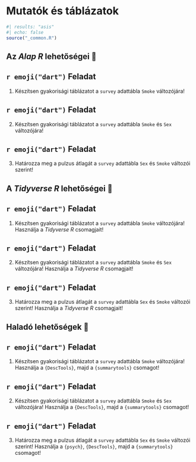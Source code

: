 # Mutatók és táblázatok {#sec-mutatok-tablazatok}

```r
#| results: "asis"
#| echo: false
source("_common.R")
```


## Az *Alap R* lehetőségei 🙂 {#sec-alap-r-lehetosegei}


::: {.callout-warning icon="false"}
## `r emoji("dart")` Feladat
1. Készítsen gyakorisági táblázatot a `survey` adattábla `Smoke` változójára!
:::

::: {.callout-warning icon="false"}
## `r emoji("dart")` Feladat
2. Készítsen gyakorisági táblázatot a `survey` adattábla `Smoke` és `Sex` változójára!
:::

::: {.callout-warning icon="false"}
## `r emoji("dart")` Feladat
3. Határozza meg a pulzus átlagát a `survey` adattábla `Sex` és `Smoke` változói szerint!
:::

## A *Tidyverse R* lehetőségei 🤔 {#sec-tidyverse-r-lehetosegei}


::: {.callout-warning icon="false"}
## `r emoji("dart")` Feladat
1. Készítsen gyakorisági táblázatot a `survey` adattábla `Smoke` változójára! Használja a *Tidyverse R* csomagjait!
:::

::: {.callout-warning icon="false"}
## `r emoji("dart")` Feladat
2. Készítsen gyakorisági táblázatot a `survey` adattábla `Smoke` és `Sex` változójára! Használja a *Tidyverse R* csomagjait!
:::

::: {.callout-warning icon="false"}
## `r emoji("dart")` Feladat
3. Határozza meg a pulzus átlagát a `survey` adattábla `Sex` és `Smoke` változói szerint! Használja a *Tidyverse R* csomagjait!
:::

## Haladó lehetőségek 🤯 {#sec-halado-lehetosegek}


::: {.callout-warning icon="false"}
## `r emoji("dart")` Feladat
1. Készítsen gyakorisági táblázatot a `survey` adattábla `Smoke` változójára! Használja a `{DescTools}`, majd a `{summarytools}` csomagot!
:::

::: {.callout-warning icon="false"}
## `r emoji("dart")` Feladat
2. Készítsen gyakorisági táblázatot a `survey` adattábla `Smoke` és `Sex` változójára! Használja a `{DescTools}`, majd a `{summarytools}` csomagot!
:::

::: {.callout-warning icon="false"}
## `r emoji("dart")` Feladat
3. Határozza meg a pulzus átlagát a `survey` adattábla `Sex` és `Smoke` változói szerint! Használja a `{psych}`, `{DescTools}`, majd a `{summarytools}` csomagot!
:::